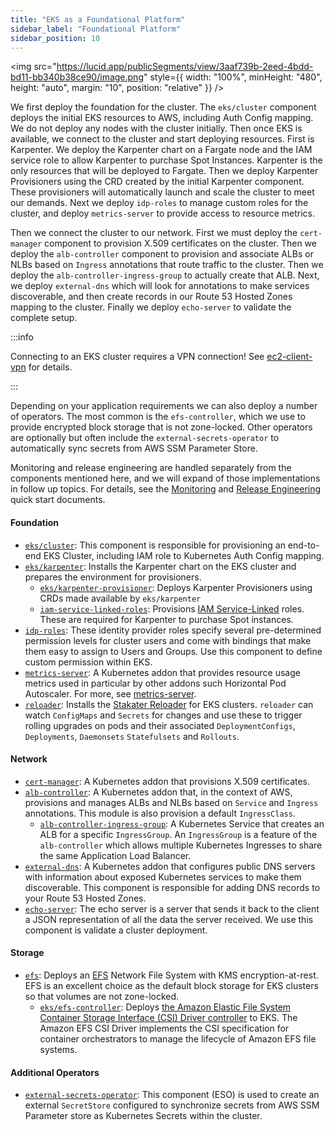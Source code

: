 ```yaml
---
title: "EKS as a Foundational Platform"
sidebar_label: "Foundational Platform"
sidebar_position: 10
---
```


<img
  src="https://lucid.app/publicSegments/view/3aaf739b-2eed-4bdd-bd11-bb340b38ce90/image.png"
  style={{ width: "100%", minHeight: "480", height: "auto", margin: "10", position: "relative" }}
/>
<br />

We first deploy the foundation for the cluster. The `eks/cluster` component deploys the initial EKS resources to AWS,
including Auth Config mapping. We do not deploy any nodes with the cluster initially. Then once EKS is available, we
connect to the cluster and start deploying resources. First is Karpenter. We deploy the Karpenter chart on a Fargate
node and the IAM service role to allow Karpenter to purchase Spot Instances. Karpenter is the only resources that will
be deployed to Fargate. Then we deploy Karpenter Provisioners using the CRD created by the initial Karpenter component.
These provisioners will automatically launch and scale the cluster to meet our demands. Next we deploy `idp-roles` to
manage custom roles for the cluster, and deploy `metrics-server` to provide access to resource metrics.

Then we connect the cluster to our network. First we must deploy the `cert-manager` component to provision X.509
certificates on the cluster. Then we deploy the `alb-controller` component to provision and associate ALBs or NLBs based
on `Ingress` annotations that route traffic to the cluster. Then we deploy the `alb-controller-ingress-group` to
actually create that ALB. Next, we deploy `external-dns` which will look for annotations to make services discoverable,
and then create records in our Route 53 Hosted Zones mapping to the cluster. Finally we deploy `echo-server` to validate
the complete setup.

:::info

Connecting to an EKS cluster requires a VPN connection! See [ec2-client-vpn](/components/library/aws/ec2-client-vpn/)
for details.

:::

Depending on your application requirements we can also deploy a number of operators. The most common is the
`efs-controller`, which we use to provide encrypted block storage that is not zone-locked. Other operators are
optionally but often include the `external-secrets-operator` to automatically sync secrets from AWS SSM Parameter Store.

Monitoring and release engineering are handled separately from the components mentioned here, and we will expand of
those implementations in follow up topics. For details, see the
[Monitoring](/layers/monitoring/) and
[Release Engineering](/layers/software-delivery/fundamentals/) quick start documents.

#### Foundation

- [`eks/cluster`](/components/library/aws/eks/cluster/): This component is responsible for provisioning an end-to-end
  EKS Cluster, including IAM role to Kubernetes Auth Config mapping.
- [`eks/karpenter`](/components/library/aws/eks/karpenter/): Installs the Karpenter chart on the EKS cluster and
  prepares the environment for provisioners.
  - [`eks/karpenter-provisioner`](/components/library/aws/eks/karpenter-provisioner/): Deploys Karpenter Provisioners
    using CRDs made available by `eks/karpenter`
  - [`iam-service-linked-roles`](/components/library/aws/iam-service-linked-roles/): Provisions
    [IAM Service-Linked](https://docs.aws.amazon.com/IAM/latest/UserGuide/using-service-linked-roles.html) roles. These
    are required for Karpenter to purchase Spot instances.
- [`idp-roles`](/components/library/aws/eks/idp-roles): These identity provider roles specify several pre-determined
  permission levels for cluster users and come with bindings that make them easy to assign to Users and Groups. Use this
  component to define custom permission within EKS.
- [`metrics-server`](/components/library/aws/eks/metrics-server): A Kubernetes addon that provides resource usage
  metrics used in particular by other addons such Horizontal Pod Autoscaler. For more, see
  [metrics-server](https://github.com/kubernetes-sigs/metrics-server).
- [`reloader`](/components/library/aws/eks/reloader): Installs the
  [Stakater Reloader](https://github.com/stakater/Reloader) for EKS clusters. `reloader` can watch `ConfigMaps` and
  `Secrets` for changes and use these to trigger rolling upgrades on pods and their associated `DeploymentConfigs`,
  `Deployments`, `Daemonsets` `Statefulsets` and `Rollouts`.

#### Network

- [`cert-manager`](/components/library/aws/eks/cert-manager): A Kubernetes addon that provisions X.509 certificates.
- [`alb-controller`](/components/library/aws/eks/alb-controller): A Kubernetes addon that, in the context of AWS,
  provisions and manages ALBs and NLBs based on `Service` and `Ingress` annotations. This module is also provision a
  default `IngressClass`.
  - [`alb-controller-ingress-group`](/components/library/aws/eks/alb-controller-ingress-group): A Kubernetes Service
    that creates an ALB for a specific `IngressGroup`. An `IngressGroup` is a feature of the `alb-controller` which
    allows multiple Kubernetes Ingresses to share the same Application Load Balancer.
- [`external-dns`](/components/library/aws/eks/external-dns): A Kubernetes addon that configures public DNS servers with
  information about exposed Kubernetes services to make them discoverable. This component is responsible for adding DNS
  records to your Route 53 Hosted Zones.
- [`echo-server`](/components/library/aws/eks/echo-server): The echo server is a server that sends it back to the client
  a JSON representation of all the data the server received. We use this component is validate a cluster deployment.

#### Storage

- [`efs`](/components/library/aws/efs/): Deploys an [EFS](https://aws.amazon.com/efs/) Network File System with KMS
  encryption-at-rest. EFS is an excellent choice as the default block storage for EKS clusters so that volumes are not
  zone-locked.
  - [`eks/efs-controller`](/components/library/aws/eks/efs-controller/): Deploys
    [the Amazon Elastic File System Container Storage Interface (CSI) Driver controller](https://github.com/kubernetes-sigs/aws-efs-csi-driver)
    to EKS. The Amazon EFS CSI Driver implements the CSI specification for container orchestrators to manage the
    lifecycle of Amazon EFS file systems.

#### Additional Operators

- [`external-secrets-operator`](/components/library/aws/eks/external-secrets-operator/): This component (ESO) is used to
  create an external `SecretStore` configured to synchronize secrets from AWS SSM Parameter store as Kubernetes Secrets
  within the cluster.
